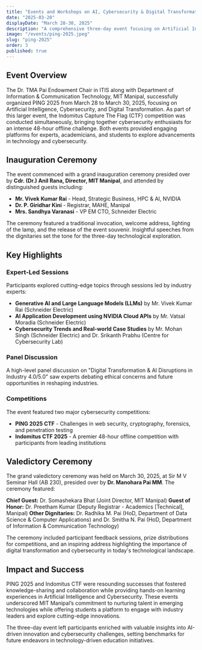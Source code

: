 ```yaml
---
title: "Events and Workshops on AI, Cybersecurity & Digital Transformation"
date: "2025-03-28"
displayDate: "March 28-30, 2025"
description: "A comprehensive three-day event focusing on Artificial Intelligence, Cybersecurity, and Digital Transformation organized by the Dr. TMA Pai Endowment Chair in ITIS along with Department of Information & Communication Technology, MIT Manipal."
image: "/events/ping-2025.jpeg"
slug: "ping-2025"
order: 3
published: true
---
```


## Event Overview

The Dr. TMA Pai Endowment Chair in ITIS along with Department of Information & Communication Technology, MIT Manipal, successfully organized PING 2025 from March 28 to March 30, 2025, focusing on Artificial Intelligence, Cybersecurity, and Digital Transformation. As part of this larger event, the Indomitus Capture The Flag (CTF) competition was conducted simultaneously, bringing together cybersecurity enthusiasts for an intense 48-hour offline challenge. Both events provided engaging platforms for experts, academicians, and students to explore advancements in technology and cybersecurity.

## Inauguration Ceremony

The event commenced with a grand inauguration ceremony presided over by **Cdr. (Dr.) Anil Rana, Director, MIT Manipal**, and attended by distinguished guests including:

- **Mr. Vivek Kumar Rai** - Head, Strategic Business, HPC & AI, NVIDIA
- **Dr. P. Giridhar Kini** - Registrar, MAHE, Manipal
- **Mrs. Sandhya Varanasi** - VP EM CTO, Schneider Electric

The ceremony featured a traditional invocation, welcome address, lighting of the lamp, and the release of the event souvenir. Insightful speeches from the dignitaries set the tone for the three-day technological exploration.

## Key Highlights

### Expert-Led Sessions
Participants explored cutting-edge topics through sessions led by industry experts:
- **Generative AI and Large Language Models (LLMs)** by Mr. Vivek Kumar Rai (Schneider Electric)
- **AI Application Development using NVIDIA Cloud APIs** by Mr. Vatsal Moradia (Schneider Electric)
- **Cybersecurity Trends and Real-world Case Studies** by Mr. Mohan Singh (Schneider Electric) and Dr. Srikanth Prabhu (Centre for Cybersecurity Lab)

### Panel Discussion
A high-level panel discussion on "Digital Transformation & AI Disruptions in Industry 4.0/5.0" saw experts debating ethical concerns and future opportunities in reshaping industries.

### Competitions
The event featured two major cybersecurity competitions:
- **PING 2025 CTF** - Challenges in web security, cryptography, forensics, and penetration testing
- **Indomitus CTF 2025** - A premier 48-hour offline competition with participants from leading institutions

## Valedictory Ceremony

The grand valedictory ceremony was held on March 30, 2025, at Sir M V Seminar Hall (AB 230), presided over by **Dr. Manohara Pai MM**. The ceremony featured:

**Chief Guest:** Dr. Somashekara Bhat (Joint Director, MIT Manipal)
**Guest of Honor:** Dr. Preetham Kumar (Deputy Registrar - Academics [Technical], Manipal)
**Other Dignitaries:** Dr. Radhika M. Pai (HoD, Department of Data Science & Computer Applications) and Dr. Smitha N. Pai (HoD, Department of Information & Communication Technology)

The ceremony included participant feedback sessions, prize distributions for competitions, and an inspiring address highlighting the importance of digital transformation and cybersecurity in today's technological landscape.

## Impact and Success

PING 2025 and Indomitus CTF were resounding successes that fostered knowledge-sharing and collaboration while providing hands-on learning experiences in Artificial Intelligence and Cybersecurity. These events underscored MIT Manipal’s commitment to nurturing talent in emerging technologies while offering students a platform to engage with industry leaders and explore cutting-edge innovations.

The three-day event left participants enriched with valuable insights into AI-driven innovation and cybersecurity challenges, setting benchmarks for future endeavors in technology-driven education initiatives.
